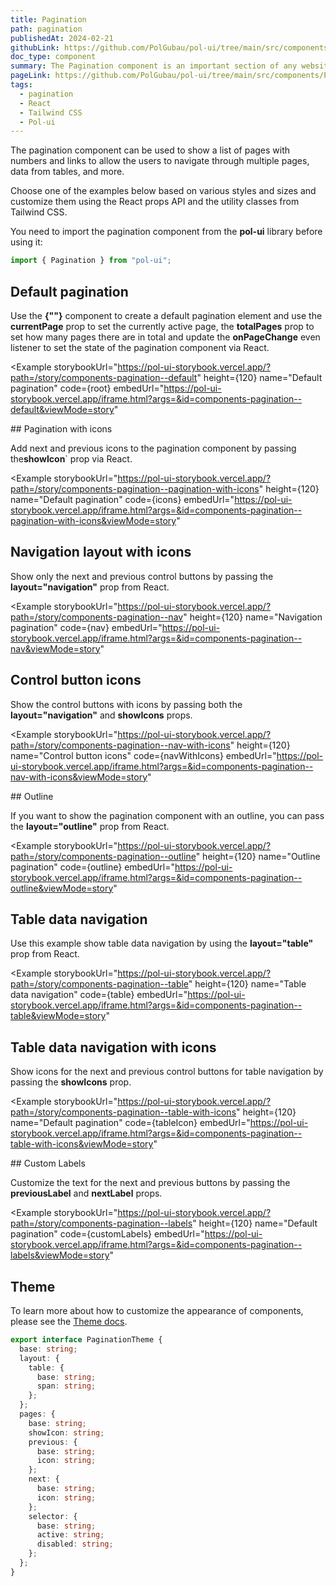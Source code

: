 ```yaml
---
title: Pagination
path: pagination
publishedAt: 2024-02-21
githubLink: https://github.com/PolGubau/pol-ui/tree/main/src/components/Pagination
doc_type: component
summary: The Pagination component is an important section of any website as it is the first section that appears on any page and it serves the purpose of allowing your users to navigate throughout your website.
pageLink: https://github.com/PolGubau/pol-ui/tree/main/src/components/Pagination
tags:
  - pagination
  - React
  - Tailwind CSS
  - Pol-ui
---
```










The pagination component can be used to show a list of pages with numbers and links to allow the users to navigate through multiple pages, data from tables, and more.

Choose one of the examples below based on various styles and sizes and customize them using the React props API and the utility classes from Tailwind CSS.

You need to import the pagination component from the **pol-ui** library before using it:

```jsx
import { Pagination } from "pol-ui";
```

## Default pagination

Use the **{"<Pagination>"}** component to create a default pagination element and use the **currentPage** prop to set the currently active page, the **totalPages** prop to set how many pages there are in total and update the **onPageChange** even listener to set the state of the pagination component via React.

<Example
  storybookUrl="https://pol-ui-storybook.vercel.app/?path=/story/components-pagination--default"
  height={120}
  name="Default pagination"
  code={root}
  embedUrl="https://pol-ui-storybook.vercel.app/iframe.html?args=&id=components-pagination--default&viewMode=story"
>
  <RootCode />
</Example>
## Pagination with icons

Add next and previous icons to the pagination component by passing the**showIcon**` prop via React.

<Example
  storybookUrl="https://pol-ui-storybook.vercel.app/?path=/story/components-pagination--pagination-with-icons"
  height={120}
  name="Default pagination"
  code={icons}
  embedUrl="https://pol-ui-storybook.vercel.app/iframe.html?args=&id=components-pagination--pagination-with-icons&viewMode=story"
>
  <IconsCode />
</Example>

## Navigation layout with icons

Show only the next and previous control buttons by passing the **layout="navigation"** prop from React.

<Example
  storybookUrl="https://pol-ui-storybook.vercel.app/?path=/story/components-pagination--nav"
  height={120}
  name="Navigation pagination"
  code={nav}
  embedUrl="https://pol-ui-storybook.vercel.app/iframe.html?args=&id=components-pagination--nav&viewMode=story"
>
  <NavCode />
</Example>

## Control button icons

Show the control buttons with icons by passing both the **layout="navigation"** and **showIcons** props.

<Example
  storybookUrl="https://pol-ui-storybook.vercel.app/?path=/story/components-pagination--nav-with-icons"
  height={120}
  name="Control button icons"
  code={navWithIcons}
  embedUrl="https://pol-ui-storybook.vercel.app/iframe.html?args=&id=components-pagination--nav-with-icons&viewMode=story"
>
  <NavWithIconsCode />
</Example>
## Outline

If you want to show the pagination component with an outline, you can pass the **layout="outline"** prop from React.

<Example
  storybookUrl="https://pol-ui-storybook.vercel.app/?path=/story/components-pagination--outline"
  height={120}
  name="Outline pagination"
  code={outline}
  embedUrl="https://pol-ui-storybook.vercel.app/iframe.html?args=&id=components-pagination--outline&viewMode=story"
>
  <OutlineCode />
</Example>

## Table data navigation

Use this example show table data navigation by using the **layout="table"** prop from React.

<Example
  storybookUrl="https://pol-ui-storybook.vercel.app/?path=/story/components-pagination--table"
  height={120}
  name="Table data navigation"
  code={table}
  embedUrl="https://pol-ui-storybook.vercel.app/iframe.html?args=&id=components-pagination--table&viewMode=story"
>
  <TableCode />
</Example>

## Table data navigation with icons

Show icons for the next and previous control buttons for table navigation by passing the **showIcons** prop.

<Example
  storybookUrl="https://pol-ui-storybook.vercel.app/?path=/story/components-pagination--table-with-icons"
  height={120}
  name="Default pagination"
  code={tableIcon}
  embedUrl="https://pol-ui-storybook.vercel.app/iframe.html?args=&id=components-pagination--table-with-icons&viewMode=story"
>
  <TableIconCode />
</Example>
## Custom Labels

Customize the text for the next and previous buttons by passing the **previousLabel** and **nextLabel** props.

<Example
  storybookUrl="https://pol-ui-storybook.vercel.app/?path=/story/components-pagination--labels"
  height={120}
  name="Default pagination"
  code={customLabels}
  embedUrl="https://pol-ui-storybook.vercel.app/iframe.html?args=&id=components-pagination--labels&viewMode=story"
>
  <CustomLabelsCode />
</Example>

## Theme

To learn more about how to customize the appearance of components, please see the [Theme docs](/docs/theming).

```ts
export interface PaginationTheme {
  base: string;
  layout: {
    table: {
      base: string;
      span: string;
    };
  };
  pages: {
    base: string;
    showIcon: string;
    previous: {
      base: string;
      icon: string;
    };
    next: {
      base: string;
      icon: string;
    };
    selector: {
      base: string;
      active: string;
      disabled: string;
    };
  };
}
```
